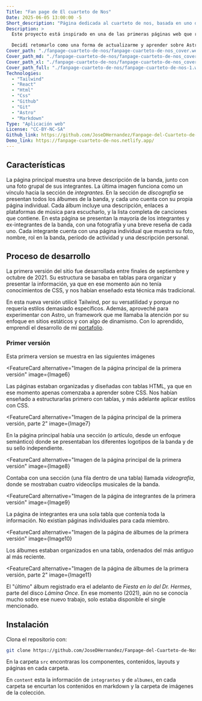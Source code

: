 ```yaml
---
Title: "Fan page de El cuarteto de Nos"
Date: 2025-06-05 13:00:00 -5
Short_description: "Página dedicada al cuarteto de nos, basada en uno de mis primeros proyectos."
Description: >
  Este proyecto está inspirado en una de las primeras páginas web que realicé, por eso mantiene un diseño simple pero coherente. Nace de mi gusto y admiración por El Cuarteto de Nos.

  Decidí retomarlo como una forma de actualizarme y aprender sobre Astro, esta vez con más conocimientos y experiencia que cuando hice la versión original.
Cover_path: "./fanpage-cuarteto-de-nos/fanpage-cuarteto-de-nos_cover.webp"
Cover_path_md: "./fanpage-cuarteto-de-nos/fanpage-cuarteto-de-nos_cover-md.webp"
Cover_path_xl: "./fanpage-cuarteto-de-nos/fanpage-cuarteto-de-nos_cover-xl.webp"
Cover_path_full: "./fanpage-cuarteto-de-nos/fanpage-cuarteto-de-nos-1.webp"
Technologies:
  - "Tailwind"
  - "React"
  - "Html"
  - "Css"
  - "Github"
  - "Git"
  - "Astro"
  - "Markdown"
Type: "Aplicación web"
License: "CC-BY-NC-SA"
Github_link: https://github.com/JoseDHernandez/Fanpage-del-Cuarteto-de-Nos
Demo_link: https://fanpage-cuarteto-de-nos.netlify.app/
---
```




<HeroProject
  Img={Image1}
  Title={frontmatter.Title}
  Description={frontmatter.Description}
  Technologies={frontmatter.Technologies}
  Github_link={frontmatter.Github_link}
  Demo_link={frontmatter?.Demo_link}
  License={frontmatter.License}
  Release={frontmatter.Date}
/>

## Características

<FeatureCard title="Introducción" image={Image1}>
  La página principal muestra una breve descripción de la banda, junto con una
  foto grupal de sus integrantes. La última imagen funciona como un vínculo
  hacia la sección de <em>integrantes</em>.
</FeatureCard>

<FeatureCard title="Discografía" image={Image2}>
  En la sección de <em>discografía</em> se presentan todos los álbumes de la
  banda, y cada uno cuenta con su propia página individual.
</FeatureCard>

<FeatureCard title="Información de cada álbum" image={Image3}>
  Cada álbum incluye una descripción, enlaces a plataformas de música para
  escucharlo, y la lista completa de canciones que contiene.
</FeatureCard>

<FeatureCard title="Integrantes de la banda" image={Image4}>
  En esta página se presentan la mayoría de los integrantes y ex-integrantes de
  la banda, con una fotografía y una breve reseña de cada uno.
</FeatureCard>

<FeatureCard title="Información de cada integrante" image={Image5}>
  Cada integrante cuenta con una página individual que muestra su foto, nombre,
  rol en la banda, período de actividad y una descripción personal.
</FeatureCard>

## Proceso de desarrollo

La primera versión del sitio fue desarrollada entre finales de septiembre y octubre de 2021. Su estructura se basaba en tablas para organizar y presentar la información, ya que en ese momento aún no tenía conocimientos de CSS, y nos habían enseñado esta técnica más tradicional.

En esta nueva versión utilicé Tailwind, por su versatilidad y porque no requería estilos demasiado específicos. Además, aproveché para experimentar con Astro, un framework que me llamaba la atención por su enfoque en sitios estáticos y con algo de dinamismo. Con lo aprendido, emprendí el desarrollo de mi [portafolio](/proyectos/portafolio/).

### Primer versión

Esta primera version se muestra en las siguientes imágenes

<FeatureCard
  alternative="Imagen de la página principal de la primera versión"
  image={Image6}
>
  Las páginas estaban organizadas y diseñadas con tablas HTML, ya que en ese
  momento apenas comenzaba a aprender sobre CSS. Nos habían enseñado a
  estructurarlas primero con tablas, y más adelante aplicar estilos con CSS.
</FeatureCard>

<FeatureCard
  alternative="Imagen de la página principal de la primera versión, parte 2"
  image={Image7}
>
  En la página principal había una sección (o artículo, desde un enfoque
  semántico) donde se presentaban los diferentes logotipos de la banda y de su
  sello independiente.
</FeatureCard>

<FeatureCard
  alternative="Imagen de la página principal de la primera versión"
  image={Image8}
>
  Contaba con una sección (una fila dentro de una tabla) llamada _videografía_,
  donde se mostraban cuatro videoclips musicales de la banda.
</FeatureCard>

<FeatureCard
  alternative="Imagen de la página de integrantes de la primera versión"
  image={Image9}
>
  La página de integrantes era una sola tabla que contenía toda la información.
  No existían páginas individuales para cada miembro.
</FeatureCard>

<FeatureCard
  alternative="Imagen de la página de álbumes de la primera versión"
  image={Image10}
>
  Los álbumes estaban organizados en una tabla, ordenados del más antiguo al más
  reciente.
</FeatureCard>

<FeatureCard
  alternative="Imagen de la página de álbumes de la primera versión, parte 2"
  image={Image11}
>
  El "último" álbum registrado era el adelanto de _Fiesta en lo del Dr. Hermes_,
  parte del disco _Lámina Once_. En ese momento (2021), aún no se conocía mucho
  sobre ese nuevo trabajo, solo estaba disponible el single mencionado.
</FeatureCard>

## Instalación

Clona el repositorio con:

```bash
git clone https://github.com/JoseDHernandez/Fanpage-del-Cuarteto-de-Nos.git
```

En la carpeta `src` encontraras los componentes, contenidos, layouts y páginas en cada carpeta.

En `content` esta la información de `integrantes` y de `albumes`, en cada carpeta se encurtan los contenidos en markdown y la carpeta de imágenes de la colección.
